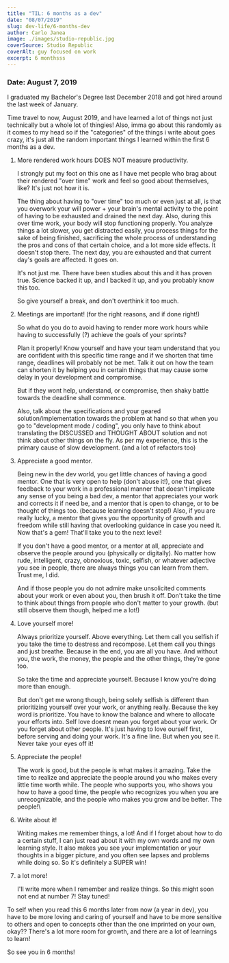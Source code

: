 ```yaml
---
title: "TIL: 6 months as a dev"
date: "08/07/2019"
slug: dev-life/6-months-dev
author: Carlo Janea
image: ./images/studio-republic.jpg
coverSource: Studio Republic
coverAlt: guy focused on work
excerpt: 6 monthsss
---
```


### Date: August 7, 2019

I graduated my Bachelor's Degree last December 2018 and got hired around the last week of January.

Time travel to now, August 2019, and have learned a lot of things not just technically but a whole lot of thingies! Also, imma go about this randomly as it comes to my head so if the "categories" of the things i write about goes crazy, it's just all the random important things I learned within the first 6 months as a dev.

1. More rendered work hours DOES NOT measure productivity.

   I strongly put my foot on this one as I have met people who brag about their rendered "over time" work and feel so good about themselves, like? It's just not how it is.

   The thing about having to "over time" too much or even just at all, is that you overwork your will power + your brain's mental activity to the point of having to be exhausted and drained the next day. Also, during this over time work, your body will stop functioning properly. You analyze things a lot slower, you get distracted easily, you process things for the sake of being finished, sacrificing the whole process of understanding the pros and cons of that certain choice, and a lot more side effects. It doesn't stop there. The next day, you are exhausted and that current day's goals are affected. It goes on.

   It's not just me. There have been studies about this and it has proven true. Science backed it up, and I backed it up, and you probably know this too.

   So give yourself a break, and don't overthink it too much.

2. Meetings are important! (for the right reasons, and if done right!)

   So what do you do to avoid having to render more work hours while having to successfully (?) achieve the goals of your sprints?

   Plan it properly! Know yourself and have your team understand that you are confident with this specific time range and if we shorten that time range, deadlines will probably not be met. Talk it out on how the team can shorten it by helping you in certain things that may cause some delay in your development and compromise.

   But if they wont help, understand, or compromise, then shaky battle towards the deadline shall commence.

   Also, talk about the specifications and your geared solution/implementation towards the problem at hand so that when you go to "development mode / coding", you only have to think about translating the DISCUSSED and THOUGHT ABOUT solution and not think about other things on the fly. As per my experience, this is the primary cause of slow development. (and a lot of refactors too)

3. Appreciate a good mentor.

   Being new in the dev world, you get little chances of having a good mentor. One that is very open to help (don't abuse it!), one that gives feedback to your work in a professional manner that doesn't implicate any sense of you being a bad dev, a mentor that appreciates your work and corrects it if need be, and a mentor that is open to change, or to be thought of things too. (because learning doesn't stop!) Also, if you are really lucky, a mentor that gives you the opportunity of growth and freedom while still having that overlooking guidance in case you need it. Now that's a gem! That'll take you to the next level!

   If you don't have a good mentor, or a mentor at all, appreciate and observe the people around you (physically or digitally). No matter how rude, intelligent, crazy, obnoxious, toxic, selfish, or whatever adjective you see in people, there are always things you can learn from them. Trust me, I did.

   And if those people you do not admire make unsolicited comments about your work or even about you, then brush it off. Don't take the time to think about things from people who don't matter to your growth. (but still observe them though, helped me a lot!)

4. Love yourself more!

   Always prioritize yourself. Above everything. Let them call you selfish if you take the time to destress and recompose. Let them call you things and just breathe. Because in the end, you are all you have. And without you, the work, the money, the people and the other things, they're gone too.

   So take the time and appreciate yourself. Because I know you're doing more than enough.

   But don't get me wrong though, being solely selfish is different than prioritizing yourself over your work, or anything really. Because the key word is prioritize. You have to know the balance and where to allocate your efforts into. Self love doesnt mean you forget about your work. Or you forget about other people. It's just having to love ourself first,  before serving and doing your work. It's a fine line. But when you see it. Never take your eyes off it!

5. Appreciate the people!

   The work is good, but the people is what makes it amazing. Take the time to realize and appreciate the people around you who makes every little time worth while. The people who supports you, who shows you how to have a good time, the people who recognizes you when you are unrecognizable, and the people who makes you grow and be better. The people!\

6. Write about it!

   Writing makes me remember things, a lot! And if I forget about how to do a certain stuff, I can just read about it with my own words and my own learning style. It also makes you see your implementation or your thoughts in a bigger picture, and you often see lapses and problems while doing so. So it's definitely a SUPER win!

7. a lot more!

   I'll write more when I remember and realize things. So this might soon not end at number 7! Stay tuned!

To self when you read this 6 months later from now (a year in dev), you have to be more loving and caring of yourself and have to be more sensitive to others and open to concepts other than the one imprinted on your own, okay?? There's a lot more room for growth, and there are a lot of learnings to learn!

So see you in 6 months!
